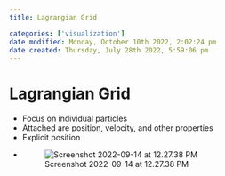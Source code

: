 ```yaml
---
title: Lagrangian Grid

categories: ['visualization']
date modified: Monday, October 10th 2022, 2:02:24 pm
date created: Thursday, July 28th 2022, 5:59:06 pm
---
```


# Lagrangian Grid
- Focus on individual particles
- Attached are position, velocity, and other properties
- Explicit position
- ![Screenshot 2022-09-14 at 12.27.38 PM](images/Screenshot%202022-09-14%20at%2012.27.38%20PM.png)



